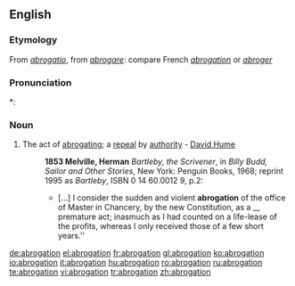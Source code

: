 ==English==

===Etymology===
From {{etyl|la}} ''[[abrogatio]]'', from ''[[abrogare]]'': compare French ''[[abrogation]]'' or ''[[abroger]]''

===Pronunciation===
*:{{rhymes|eɪʃǝn}}

===Noun===
{{en-noun}}
#The act of [[abrogating]]; a [[repeal]] by [[authority]] - [[w:David Hume|David Hume]]
#:'''1853 Melville, Herman''' ''Bartleby, the Scrivener'', in ''Billy Budd, Sailor and Other Stories'', New York: Penguin Books, 1968; reprint 1995 as ''Bartleby'', ISBN 0 14 60.0012 9, p.2:
#:* [...] I consider the sudden and violent '''abrogation''' of the office of Master in Chancery, by the new Constitution, as a __ premature act; inasmuch as I had counted on a life-lease of the profits, whereas I only received those of a few short years.''

[[de:abrogation]]
[[el:abrogation]]
[[fr:abrogation]]
[[gl:abrogation]]
[[ko:abrogation]]
[[io:abrogation]]
[[it:abrogation]]
[[hu:abrogation]]
[[ro:abrogation]]
[[ru:abrogation]]
[[te:abrogation]]
[[vi:abrogation]]
[[tr:abrogation]]
[[zh:abrogation]]